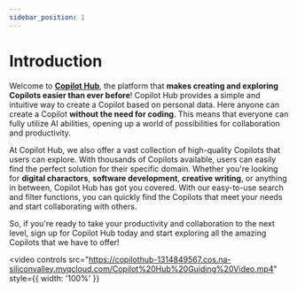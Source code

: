 ```yaml
---
sidebar_position: 1
---
```


# Introduction

Welcome to **[Copilot Hub](https://app.copilothub.ai)**, the platform that **makes creating and exploring Copilots easier than ever before**! Copilot Hub provides a simple and intuitive way to create a Copilot based on personal data. Here anyone can create a Copilot **without the need for coding**. This means that everyone can fully utilize AI abilities, opening up a world of possibilities for collaboration and productivity.

At Copilot Hub, we also offer a vast collection of high-quality Copilots that users can explore. With thousands of Copilots available, users can easily find the perfect solution for their specific domain. Whether you're looking for **digital charactors**, **software development**, **creative writing**, or anything in between, Copilot Hub has got you covered. With our easy-to-use search and filter functions, you can quickly find the Copilots that meet your needs and start collaborating with others.

So, if you're ready to take your productivity and collaboration to the next level, sign up for Copilot Hub today and start exploring all the amazing Copilots that we have to offer!

<video
   controls
   src="https://copilothub-1314849567.cos.na-siliconvalley.myqcloud.com/Copilot%20Hub%20Guiding%20Video.mp4"
   style={{ width: '100%' }}
></video>
